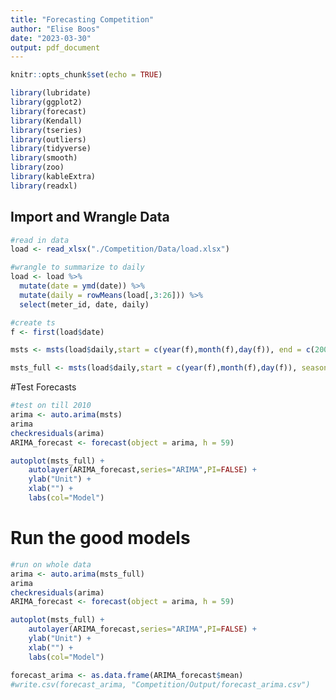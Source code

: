 ```yaml
---
title: "Forecasting Competition"
author: "Elise Boos"
date: "2023-03-30"
output: pdf_document
---
```


```r
knitr::opts_chunk$set(echo = TRUE)
```

```r
library(lubridate)
library(ggplot2)
library(forecast)  
library(Kendall)
library(tseries)
library(outliers)
library(tidyverse)
library(smooth)
library(zoo)
library(kableExtra)
library(readxl)
```

## Import and Wrangle Data

```r
#read in data
load <- read_xlsx("./Competition/Data/load.xlsx")

#wrangle to summarize to daily 
load <- load %>% 
  mutate(date = ymd(date)) %>% 
  mutate(daily = rowMeans(load[,3:26])) %>%
  select(meter_id, date, daily)

#create ts 
f <- first(load$date)

msts <- msts(load$daily,start = c(year(f),month(f),day(f)), end = c(2009,12,31), seasonal.periods =c(7,365.25))

msts_full <- msts(load$daily,start = c(year(f),month(f),day(f)), seasonal.periods =c(7,365.25))
```

#Test Forecasts 

```r
#test on till 2010
arima <- auto.arima(msts)
arima
checkresiduals(arima)
ARIMA_forecast <- forecast(object = arima, h = 59)

autoplot(msts_full) +
    autolayer(ARIMA_forecast,series="ARIMA",PI=FALSE) +
    ylab("Unit") +
    xlab("") +
    labs(col="Model")
```

# Run the good models 

```r
#run on whole data
arima <- auto.arima(msts_full)
arima
checkresiduals(arima)
ARIMA_forecast <- forecast(object = arima, h = 59)

autoplot(msts_full) +
    autolayer(ARIMA_forecast,series="ARIMA",PI=FALSE) +
    ylab("Unit") +
    xlab("") +
    labs(col="Model")

forecast_arima <- as.data.frame(ARIMA_forecast$mean)
#write.csv(forecast_arima, "Competition/Output/forecast_arima.csv")
```

